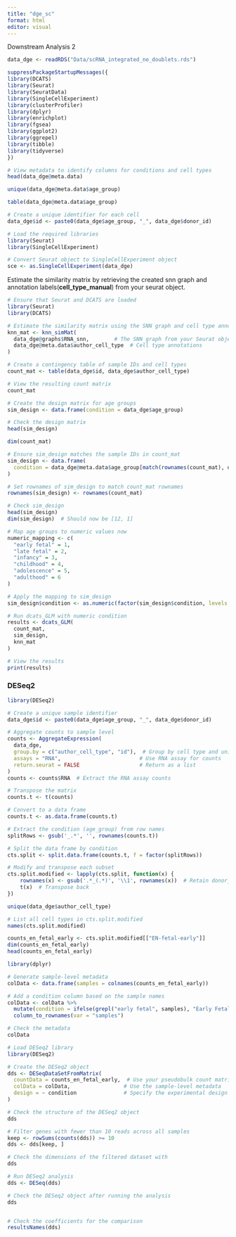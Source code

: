 ```yaml
---
title: "dge_sc"
format: html
editor: visual
---
```


Downstream Analysis 2

```r
data_dge <- readRDS("Data/scRNA_integrated_no_doublets.rds")
```

```r
suppressPackageStartupMessages({
library(DCATS)
library(Seurat)
library(SeuratData)
library(SingleCellExperiment)
library(clusterProfiler)
library(dplyr)
library(enrichplot)
library(fgsea)
library(ggplot2)
library(ggrepel)
library(tibble)
library(tidyverse)
})
```

```r
# View metadata to identify columns for conditions and cell types
head(data_dge@meta.data)

```

```r
unique(data_dge@meta.data$age_group)

```

```r
table(data_dge@meta.data$age_group)

```

```r
# Create a unique identifier for each cell
data_dge$id <- paste0(data_dge$age_group, "_", data_dge$donor_id)

```

```r
# Load the required libraries
library(Seurat)
library(SingleCellExperiment)

# Convert Seurat object to SingleCellExperiment object
sce <- as.SingleCellExperiment(data_dge)

```

Estimate the similarity matrix by retrieving the created snn graph and annotation labels(**cell_type_manual**) from your seurat object.

```r
# Ensure that Seurat and DCATS are loaded
library(Seurat)
library(DCATS)

# Estimate the similarity matrix using the SNN graph and cell type annotations
knn_mat <- knn_simMat(
  data_dge@graphs$RNA_snn,        # The SNN graph from your Seurat object
  data_dge@meta.data$author_cell_type  # Cell type annotations
)

```

```r
# Create a contingency table of sample IDs and cell types
count_mat <- table(data_dge$id, data_dge$author_cell_type)

# View the resulting count matrix
count_mat

```

```r
# Create the design matrix for age groups
sim_design <- data.frame(condition = data_dge$age_group)

# Check the design matrix
head(sim_design)

```

```r
dim(count_mat)

```

```r
# Ensure sim_design matches the sample IDs in count_mat
sim_design <- data.frame(
  condition = data_dge@meta.data$age_group[match(rownames(count_mat), data_dge$id)]
)

# Set rownames of sim_design to match count_mat rownames
rownames(sim_design) <- rownames(count_mat)

# Check sim_design
head(sim_design)
dim(sim_design)  # Should now be [12, 1]

```

```r
# Map age groups to numeric values now
numeric_mapping <- c(
  "early fetal" = 1,
  "late fetal" = 2,
  "infancy" = 3,
  "childhood" = 4,
  "adolescence" = 5,
  "adulthood" = 6
)

# Apply the mapping to sim_design
sim_design$condition <- as.numeric(factor(sim_design$condition, levels = names(numeric_mapping)))

# Run dcats_GLM with numeric condition
results <- dcats_GLM(
  count_mat,
  sim_design,
  knn_mat
)

# View the results
print(results)

```

### DESeq2

```r
library(DESeq2)
```

```r
# Create a unique sample identifier
data_dge$id <- paste0(data_dge$age_group, "_", data_dge$donor_id)

# Aggregate counts to sample level
counts <- AggregateExpression(
  data_dge, 
  group.by = c("author_cell_type", "id"),  # Group by cell type and unique ID
  assays = "RNA",                         # Use RNA assay for counts
  return.seurat = FALSE                   # Return as a list
)
counts <- counts$RNA  # Extract the RNA assay counts

```

```r
# Transpose the matrix
counts.t <- t(counts)

# Convert to a data frame
counts.t <- as.data.frame(counts.t)

```

```r
# Extract the condition (age_group) from row names
splitRows <- gsub('_.*', '', rownames(counts.t))

# Split the data frame by condition
cts.split <- split.data.frame(counts.t, f = factor(splitRows))

```

```r
# Modify and transpose each subset
cts.split.modified <- lapply(cts.split, function(x) {
    rownames(x) <- gsub('.*_(.*)', '\\1', rownames(x))  # Retain donor_id as row names
    t(x)  # Transpose back
})

```

```r
unique(data_dge$author_cell_type)

```

```r
# List all cell types in cts.split.modified
names(cts.split.modified)

```

```r
counts_en_fetal_early <- cts.split.modified[["EN-fetal-early"]]
dim(counts_en_fetal_early)
head(counts_en_fetal_early)

```

```r
library(dplyr)

# Generate sample-level metadata
colData <- data.frame(samples = colnames(counts_en_fetal_early))

# Add a condition column based on the sample names
colData <- colData %>%
  mutate(condition = ifelse(grepl("early fetal", samples), "Early Fetal", "Late Fetal")) %>%
  column_to_rownames(var = "samples")

# Check the metadata
colData

```

```r
# Load DESeq2 library
library(DESeq2)

# Create the DESeq2 object
dds <- DESeqDataSetFromMatrix(
  countData = counts_en_fetal_early,  # Use your pseudobulk count matrix
  colData = colData,                 # Use the sample-level metadata
  design = ~ condition               # Specify the experimental design
)

# Check the structure of the DESeq2 object
dds

```

```r
# Filter genes with fewer than 10 reads across all samples
keep <- rowSums(counts(dds)) >= 10
dds <- dds[keep, ]

# Check the dimensions of the filtered dataset with
dds

```

```r
# Run DESeq2 analysis
dds <- DESeq(dds)

# Check the DESeq2 object after running the analysis
dds



```

```r
# Check the coefficients for the comparison
resultsNames(dds)
```

```r

```
